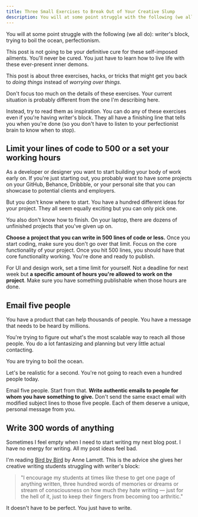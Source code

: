 ```yaml
---
title: Three Small Exercises to Break Out of Your Creative Slump
description: You will at some point struggle with the following (we all do)- —writer's block, trying to boil the ocean, perfectionism
---
```


You will at some point struggle with the following (we all do): writer's block, trying to boil the ocean, perfectionism.

This post is not going to be your definitive cure for these self-imposed ailments. You'll never be cured. You just have to learn how to live life with these ever-present inner demons.

This post is about three exercises, hacks, or tricks that might get you back to _doing things_ instead of _worrying over things_.

Don't focus too much on the details of these exercises. Your current situation is probably different from the one I'm describing here.

Instead, try to read them as inspiration. You can do any of these exercises even if you're having writer's block. They all have a finishing line that tells you when you're done (so you don't have to listen to your perfectionist brain to know when to stop).

## Limit your lines of code to 500 or a set your working hours

As a developer or designer you want to start building your body of work early on. If you're just starting out, you probably want to have some projects on your GitHub, Behance, Dribbble, or your personal site that you can showcase to potential clients and employers.

But you don't know where to start. You have a hundred different ideas for your project. They all seem equally exciting but you can only pick one.

You also don't know how to finish. On your laptop, there are dozens of unfinished projects that you've given up on.

**Choose a project that you can write in 500 lines of code or less.** Once you start coding, make sure you don't go over that limit. Focus on the core functionality of your project. Once you hit 500 lines, you should have that core functionality working. You're done and ready to publish.

For UI and design work, set a time limit for yourself. Not a deadline for next week but **a specific amount of hours you're allowed to work on the project**. Make sure you have something publishable when those hours are done.

## Email five people

You have a product that can help thousands of people. You have a message that needs to be heard by millions.

You're trying to figure out what's the most scalable way to reach all those people. You do a lot fantasizing and planning but very little actual contacting.

You are trying to boil the ocean.

Let's be realistic for a second. You're not going to reach even a hundred people today.

Email five people. Start from that. **Write authentic emails to people for whom you have something to give.** Don't send the same exact email with modified subject lines to those five people. Each of them deserve a unique, personal message from you.

## Write 300 words of anything

Sometimes I feel empty when I need to start writing my next blog post. I have no energy for writing. All my post ideas feel bad.

I'm reading [Bird by Bird](https://www.amazon.com/Bird-Some-Instructions-Writing-Life/dp/0385480016) by Anne Lamott. This is the advice she gives her creative writing students struggling with writer's block:

> "I encourage my students at times like these to get one page of anything written, three hundred words of memories or dreams or stream of consciousness on how much they hate writing — just for the hell of it, just to keep their fingers from becoming too arthritic."

It doesn't have to be perfect. You just have to write.
